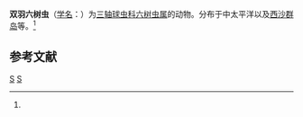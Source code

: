 {{Speciesbox
| taxon = Hexadendron bipinnatum
| binomial_authority = ([[恩斯特·海克尔|Haeckel]], 1887)<ref name='id9022'>{{cite web| url =http://www.bioinfo.cn/db05/BjdwSpecies.php?action=view&id=9022| title =双羽六树虫| work =《中国动物物种编目数据库》| publisher =中国科学院微生物研究所| author =中国科学院动物研究所| accessdate =2009-04-16| deadurl =yes| archiveurl =https://web.archive.org/web/20160305060339/http://www.bioinfo.cn/db05/BjdwSpecies.php?action=view&id=9022| archivedate =2016-03-05}}</ref>
}}

'''双羽六树虫'''（[[学名|学名]]：{{lang|la|''Hexadendron bipinnatum''}}）为[[三轴球虫科|三轴球虫科]][[六树虫属|六树虫属]]的动物。分布于中太平洋以及[[西沙群岛|西沙群岛]]等。<ref name='id9022'/>

== 参考文献 ==
{{reflist}}

{{放射虫小作品}}

{{Taxonbar}}
[[Category:1887年描述的动物|S]]
[[Category:六树虫属|S]]